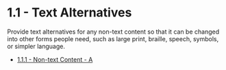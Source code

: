 # 1.1 - Text Alternatives

Provide text alternatives for any non-text content so that it can be changed into other forms people need, such as large print, braille, speech, symbols, or simpler language.

- [1.1.1 - Non-text Content - A](./1.1.1-non-text-content.mdx)
